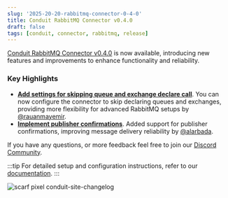 ```yaml
---
slug: '2025-20-20-rabbitmq-connector-0-4-0'
title: Conduit RabbitMQ Connector v0.4.0
draft: false
tags: [conduit, connector, rabbitmq, release]
---
```


[Conduit RabbitMQ Connector v0.4.0](https://github.com/conduitio-labs/conduit-connector-rabbitmq/releases/tag/v0.4.0) is now available, introducing new features and improvements to enhance functionality and reliability.

<!--truncate-->

### Key Highlights

- [**Add settings for skipping queue and exchange declare call**](https://github.com/conduitio-labs/conduit-connector-rabbitmq/pull/72). You can now configure the connector to skip declaring queues and exchanges, providing more flexibility for advanced RabbitMQ setups by [@rauanmayemir](https://github.com/rauanmayemir).
- [**Implement publisher confirmations**](https://github.com/conduitio-labs/conduit-connector-rabbitmq/pull/75). Added support for publisher confirmations, improving message delivery reliability by [@alarbada](https://github.com/alarbada).

If you have any questions, or more feedback feel free to join our [Discord Community](https://discord.meroxa.com/).

:::tip
For detailed setup and configuration instructions, refer to our [documentation](/docs/using/connectors/list/rabbitmq).
:::

![scarf pixel conduit-site-changelog](https://static.scarf.sh/a.png?x-pxid=b43cda70-9a98-4938-8857-471cc05e99c5)

